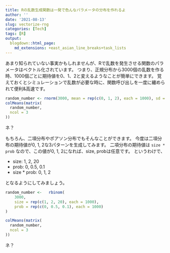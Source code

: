 ```yaml
---
title: Rの乱数生成関数は一発で色んなパラメータの分布を作れるよ
author: ''
date: '2021-08-13'
slug: vectorize-rng
categories: [Tech]
tags: [R]
output:
  blogdown::html_page:
    md_extensions: +east_asian_line_breaks+task_lists
---
```


あまり知られていない事実かもしれませんが、Rで乱数を発生させる関数のパラメータはベクトル化されています。
つまり、正規分布から3000個の乱数を作る時、1000個ごとに期待値を0、1、2と変えるようなことが簡単にできます。
覚えておくとシミュレーションで乱数が必要な時に、関数呼び出しを一度に纏められて便利&高速です。

```r
random_number <- rnorm(3000, mean = rep(c(0, 1, 2), each = 1000), sd = 1)
colMeans(matrix(
  random_number,
  ncol = 3
))
```

ネ？

もちろん、二項分布やポアソン分布でもそんなことができます。
今度は二項分布の期待値が0, 1, 2な3パターンを生成してみます。
二項分布の期待値は `size * prob` なので、この値が0, 1, 2になれば、size, probは任意です。
というわけで、

- size: 1, 2, 20
- prob: 0, 0.5, 0.1
- size * prob: 0, 1, 2

となるようにしてみましょう。

```r
random_number <-   rbinom(
    3000,
    size = rep(c(1, 2, 20), each = 1000),
    prob = rep(c(0, 0.5, 0.1), each = 1000)
)

colMeans(matrix(
  random_number,
  ncol = 3
))
```

ネ？